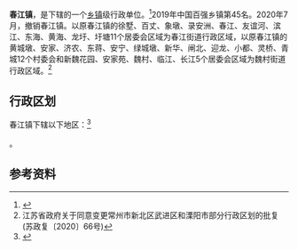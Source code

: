 {{中国乡级行政区|32/04/11/100/000}}

'''春江镇'''，是{{PRC admin/fullname|32/04/11/100/000|3}}下辖的一个[[乡镇|乡镇]]级行政单位。<ref>{{PRC admin/ref sgc|{{PRC admin/parent|32/04/11/100/000}}}}</ref>2019年中国百强乡镇第45名。2020年7月，撤销春江镇。以原春江镇的徐墅、百丈、象墩、录安洲、春江、友谊河、滨江、东海、黄海、龙圩、圩塘11个居委会区域为春江街道行政区域，以原春江镇的黄城墩、安家、济农、东蒋、安宁、绿城墩、新华、闸北、迎龙、小都、灵桥、青城12个村委会和新魏花园、安家苑、魏村、临江、长江5个居委会区域为魏村街道行政区域。<ref>江苏省政府关于同意变更常州市新北区武进区和溧阳市部分行政区划的批复(苏政复〔2020〕66号)</ref>

== 行政区划 ==

春江镇下辖以下地区：<ref>{{PRC admin/ref sgc|32/04/11/100/000}}</ref>

{{PRC admin/children|32/04/11/100/000}}。

== 参考资料 ==
{{reflist}}

{{PRC admin/navcat|32/04/11/100/000}}
